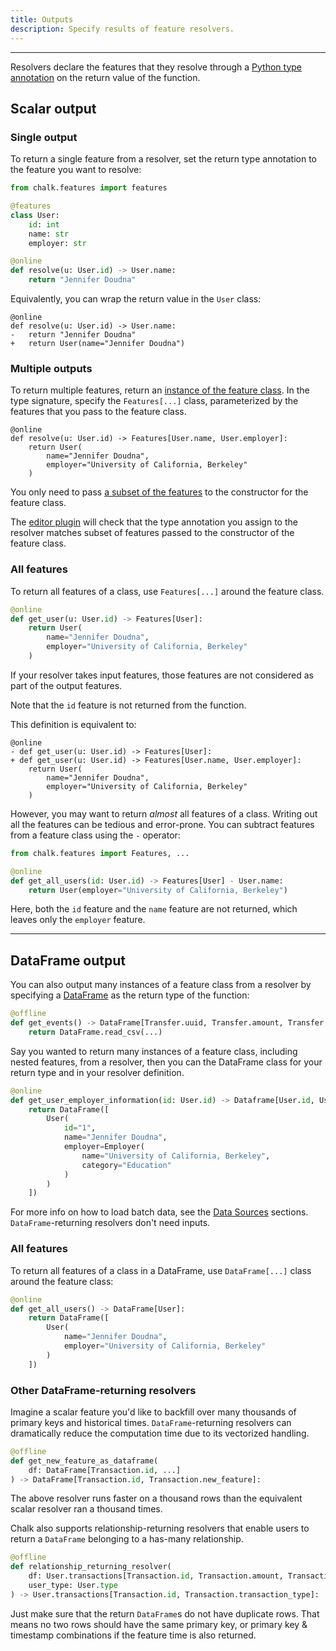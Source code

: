 ```yaml
---
title: Outputs
description: Specify results of feature resolvers.
---
```


---

Resolvers declare the features that they resolve
through a
[Python type annotation](https://mypy.readthedocs.io/en/stable/cheat_sheet_py3.html#functions)
on the return value of the function.

## Scalar output

### Single output

To return a single feature from a resolver,
set the return type annotation to the feature you
want to resolve:

```py
from chalk.features import features

@features
class User:
    id: int
    name: str
    employer: str

@online
def resolve(u: User.id) -> User.name:
    return "Jennifer Doudna"
```

Equivalently, you can wrap the return value in the `User` class:

```diff-py
@online
def resolve(u: User.id) -> User.name:
-   return "Jennifer Doudna"
+   return User(name="Jennifer Doudna")
```

### Multiple outputs

To return multiple features, return an
[instance of the feature class](/docs/features#constructing-feature-classes).
In the type signature, specify
the `Features[...]` class, parameterized
by the features that you pass to the feature class.

```diff-py
@online
def resolve(u: User.id) -> Features[User.name, User.employer]:
    return User(
        name="Jennifer Doudna",
        employer="University of California, Berkeley"
    )
```

You only need to pass
[a subset of the features](/docs/features#constructing-feature-classes)
to the constructor for the feature class.

The [editor plugin](/docs/editor-setup) will check
that the type annotation you assign to the resolver
matches subset of features passed to the constructor
of the feature class.

### All features

To return all features of a class,
use `Features[...]` around the feature class.

```py
@online
def get_user(u: User.id) -> Features[User]:
    return User(
        name="Jennifer Doudna",
        employer="University of California, Berkeley"
    )
```

If your resolver takes input features, those features are not
considered as part of the output features.

Note that the `id` feature is not returned from the function.

This definition is equivalent to:

```diff-py
@online
- def get_user(u: User.id) -> Features[User]:
+ def get_user(u: User.id) -> Features[User.name, User.employer]:
    return User(
        name="Jennifer Doudna",
        employer="University of California, Berkeley"
    )
```

However, you may want to return _almost_ all features of a class.
Writing out all the features can be tedious and error-prone.
You can subtract features from a feature class
using the `-` operator:

```py
from chalk.features import Features, ...

@online
def get_all_users(id: User.id) -> Features[User] - User.name:
    return User(employer="University of California, Berkeley")
```

Here, both the `id` feature and the `name` feature are not returned,
which leaves only the `employer` feature.


---

## DataFrame output

You can also output many instances of a feature class from a resolver
by specifying a [DataFrame](/docs/dataframe) as the return type of
the function:

```py
@offline
def get_events() -> DataFrame[Transfer.uuid, Transfer.amount, Transfer.ts]:
    return DataFrame.read_csv(...)
```

Say you wanted to return many instances of a feature class, including nested features,
from a resolver, then you can the DataFrame class for your return type and in your
resolver definition.

```python
@online
def get_user_employer_information(id: User.id) -> Dataframe[User.id, User.name, User.employer.name, User.employer.category]:
    return DataFrame([
        User(
            id="1",
            name="Jennifer Doudna",
            employer=Employer(
                name="University of California, Berkeley",
                category="Education"
            )
        )
    ])
```

For more info on how to load batch data,
see the [Data Sources](/docs/sql) sections.
`DataFrame`-returning resolvers don't need inputs.


### All features

To return all features of a class in a DataFrame,
use `DataFrame[...]` class around the feature class:

```py
@online
def get_all_users() -> DataFrame[User]:
    return DataFrame([
        User(
            name="Jennifer Doudna",
            employer="University of California, Berkeley"
        )
    ])
```

### Other DataFrame-returning resolvers

Imagine a scalar feature you'd like to backfill over many thousands of primary keys and historical
times. `DataFrame`-returning resolvers can dramatically reduce the computation time due to its
vectorized handling.

```py
@offline
def get_new_feature_as_dataframe(
    df: DataFrame[Transaction.id, ...]
) -> DataFrame[Transaction.id, Transaction.new_feature]:
```

The above resolver runs faster on a thousand rows
than the equivalent scalar resolver ran a thousand times.

Chalk also supports relationship-returning resolvers that enable users to
return a `DataFrame` belonging to a has-many relationship.

```py
@offline
def relationship_returning_resolver(
    df: User.transactions[Transaction.id, Transaction.amount, Transaction.description],
    user_type: User.type
) -> User.transactions[Transaction.id, Transaction.transaction_type]:
```

Just make sure that the return `DataFrame`s do not have duplicate rows.
That means no two rows should have the same primary key, or primary key & timestamp combinations if the
feature time is also returned.



